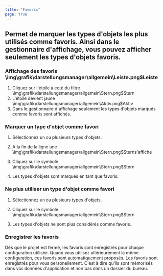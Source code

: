 ```yaml
---
title: "Favoris"
page: true
---
```

## Permet de marquer les types d&#39;objets les plus utilis&#233;s comme favoris. Ainsi dans le gestionnaire d&#39;affichage, vous pouvez afficher seulement les types d&#39;objets favoris.

### Affichage des favoris<Image>\img\grafik\darstellungsmanager\allgemein\Leiste.png$Leiste</Image>

1.  Cliquez sur l&#39;&#233;toile &#224; cot&#233; du filtre<Image>\img\grafik\darstellungsmanager\allgemein\Stern.png$Stern</Image>
2.  L&#39;&#233;toile devient jaune<Image>\img\grafik\darstellungsmanager\allgemein\Aktiv.png$Aktiv</Image>
3.  Dans le gestionnaire d&#39;affichage seulement les types d&#39;objets marqu&#233;s comme favoris sont affich&#233;s.




### Marquer un type d&#39;objet comme favori

1.  S&#233;lectionnez un ou plusieurs types d&#39;objets. 

2.  A la fin de la ligne une<Image>\img\grafik\darstellungsmanager\allgemein\Stern.png$Stern</Image>s&#39;affiche

3.  Cliquez sur le symbole<Image>\img\grafik\darstellungsmanager\allgemein\Stern.png$Stern</Image>
4.  Les types d&#39;objets sont marqu&#233;s en tant que favoris.




### Ne plus utiliser un type d&#39;objet comme favori

1.  S&#233;lectionnez un ou plusieurs types d&#39;objets. 

2.  Cliquez sur le symbole<Image>\img\grafik\darstellungsmanager\allgemein\Stern.png$Stern</Image>
3.  Les types d&#39;objets ne sont plus consid&#233;r&#233;s comme favoris.




### Enregistrer les favoris
D&#233;s que le projet est ferm&#233;, les favoris sont enregistr&#233;s pour chaque configuration utilis&#233;e. Quand vous utilisez ult&#233;rieurement la m&#234;me configuration, ces favoris sont automatiquement propos&#233;s.
<Success>
Les favoris sont enregistr&#233;s pour vous personellement. C&#39;est &#224; dire qu&#39;ils sont m&#233;moris&#233;s dans vos donn&#233;es d&#39;application et non pas dans un dossier du bureau.
</Success>

